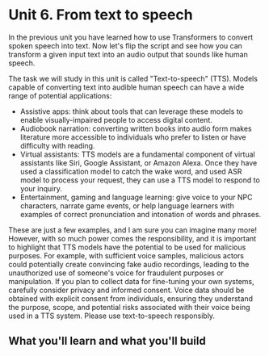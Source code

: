 # Unit 6. From text to speech 

In the previous unit you have learned how to use Transformers to convert spoken speech into text. Now let's flip the 
script and see how you can transform a given input text into an audio output that sounds like human speech.

The task we will study in this unit is called "Text-to-speech" (TTS). Models capable of converting text into audible 
human speech can have a wide range of potential applications: 

* Assistive apps: think about tools that can leverage these models to enable visually-impaired people to access digital content.
* Audiobook narration: converting written books into audio form makes literature more accessible to individuals who prefer to listen or have difficulty with reading.
* Virtual assistants: TTS models are a fundamental component of virtual assistants like Siri, Google Assistant, or Amazon Alexa. Once they have used a classification model to catch the wake word, and used ASR model to process your request, they can use a TTS model to respond to your inquiry.
* Entertainment, gaming and language learning: give voice to your NPC characters, narrate game events, or help language learners with examples of correct pronunciation and intonation of words and phrases.

These are just a few examples, and I am sure you can imagine many more! However, with so much power comes the responsibility, 
and it is important to highlight that TTS models have the potential to be used for malicious purposes.
For example, with sufficient voice samples, malicious actors could potentially create convincing fake audio recordings, leading to 
the unauthorized use of someone's voice for fraudulent purposes or manipulation. If you plan to collect data for fine-tuning 
your own systems, carefully consider privacy and informed consent. Voice data should be obtained with explicit consent 
from individuals, ensuring they understand the purpose, scope, and potential risks associated with their voice being used 
in a TTS system. Please use text-to-speech responsibly.

## What you'll learn and what you'll build

[//]: # (TODO: fill out once the rest of the unit is done)


